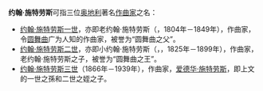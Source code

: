 '''约翰·施特劳斯'''可指三位[[奥地利|奥地利]]著名[[作曲家|作曲家]]之名：

* [[老约翰·施特劳斯|约翰·施特劳斯一世]]，亦即老约翰·施特劳斯（{{lang-de|Johann Strauss Vater}}，1804年－1849年），作曲家，令[[圆舞曲|圆舞曲]]广为人知的作曲家，被誉为“圆舞曲之父”。
* [[小约翰·施特劳斯|约翰·施特劳斯二世]]，亦即小约翰·施特劳斯（{{lang-de|Johann Strauss Sohn}}，，1825年－1899年），作曲家，老约翰·施特劳斯之子，被誉为“圆舞曲之王”。
* [[约翰·施特劳斯三世|约翰·施特劳斯三世]]（1866年－1939年），作曲家，[[爱德华·施特劳斯|爱德华·施特劳斯]]，即上文的一世之孫和二世之姪之子。

{{Disambiguation|Y|Cat=六字人名譯名消歧義}}